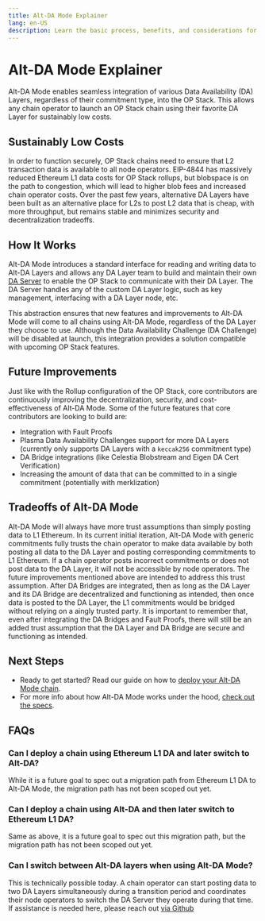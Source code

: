 ```yaml
---
title: Alt-DA Mode Explainer
lang: en-US
description: Learn the basic process, benefits, and considerations for running an Alt-DA mode chain.
---
```



# Alt-DA Mode Explainer

Alt-DA Mode enables seamless integration of various Data Availability (DA) Layers, regardless of their commitment type, into the OP Stack. This allows any chain operator to launch an OP Stack chain using their favorite DA Layer for sustainably low costs.

## Sustainably Low Costs

In order to function securely, OP Stack chains need to ensure that L2 transaction data is available to all node operators. EIP-4844 has massively reduced Ethereum L1 data costs for OP Stack rollups, but blobspace is on the path to congestion, which will lead to higher blob fees and increased chain operator costs. 
Over the past few years, alternative DA Layers have been built as an alternative place for L2s to post L2 data that is cheap, with more throughput, but remains stable and minimizes security and decentralization tradeoffs.

## How It Works

Alt-DA Mode introduces a standard interface for reading and writing data to Alt-DA Layers and allows any DA Layer team to build and maintain their own [DA Server](https://specs.optimism.io/experimental/alt-da.html#da-server) to enable the OP Stack to communicate with their DA Layer. The DA Server handles any of the custom DA Layer logic, such as key management, interfacing with a DA Layer node, etc.

This abstraction ensures that new features and improvements to Alt-DA Mode will come to all chains using Alt-DA Mode, regardless of the DA Layer they choose to use.
Although the Data Availability Challenge (DA Challenge) will be disabled at launch, this integration provides a solution compatible with upcoming OP Stack features.

## Future Improvements

Just like with the Rollup configuration of the OP Stack, core contributors are continuously improving the decentralization, security, and cost-effectiveness of Alt-DA Mode. Some of the future features that core contributors are looking to build are:

*   Integration with Fault Proofs
*   Plasma Data Availability Challenges support for more DA Layers (currently only supports DA Layers with a `keccak256` commitment type)
*   DA Bridge integrations (like Celestia Blobstream and Eigen DA Cert Verification)
*   Increasing the amount of data that can be committed to in a single commitment (potentially with merklization)

## Tradeoffs of Alt-DA Mode

Alt-DA Mode will always have more trust assumptions than simply posting data to L1 Ethereum. In its current initial iteration, Alt-DA Mode with generic commitments fully trusts the chain operator to make data available by both posting all data to the DA Layer and posting corresponding commitments to L1 Ethereum. If a chain operator posts incorrect commitments or does not post data to the DA Layer, it will not be accessible by node operators. The future improvements mentioned above are intended to address this trust assumption. After DA Bridges are integrated, then as long as the DA Layer and its DA Bridge are decentralized and functioning as intended, then once data is posted to the DA Layer, the L1 commitments would be bridged without relying on a aingly trusted party. It is important to remember that, even after integrating the DA Bridges and Fault Proofs, there will still be an added trust assumption that the DA Layer and DA Bridge are secure and functioning as intended. 

## Next Steps

*   Ready to get started? Read our guide on how to [deploy your Alt-DA Mode chain](/builders/chain-operators/features/alt-da-mode).
*   For more info about how Alt-DA Mode works under the hood, [check out the specs](https://specs.optimism.io/experimental/alt-da.html).

## FAQs

### Can I deploy a chain using Ethereum L1 DA and later switch to Alt-DA?

While it is a future goal to spec out a migration path from Ethereum L1 DA to Alt-DA Mode, the migration path has not been scoped out yet.

### Can I deploy a chain using Alt-DA and then later switch to Ethereum L1 DA?

Same as above, it is a future goal to spec out this migration path, but the migration path has not been scoped out yet.

### Can I switch between Alt-DA layers when using Alt-DA Mode?

This is technically possible today. A chain operator can start posting data to two DA Layers simultaneously during a transition period and coordinates their node operators to switch the DA Server they operate during that time. 
If assistance is needed here, please reach out [via Github](https://github.com/ethereum-optimism/developers/discussions)